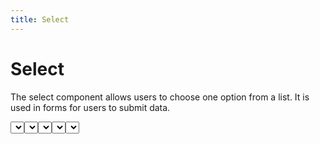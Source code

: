 ```yaml
---
title: Select
---
```


# Select

The select component allows users to choose one option from a list. It is used in forms for users to submit data.

<Select items={selectItems} />

## Select versus Dropdown

While the select and dropdown components look similar, they have different functions.

- Use the select component inside a form where users are selecting from a list of options and submitting data.
- Use the dropdown component for actions like filter or sort content on a page.

## Variants

### Basic

<Preview>
  <Select items={selectItems} />
</Preview>

### With label

<Preview>
  <Select label="Items" items={selectItems} />
</Preview>

### Custom placeholder

<Preview>
  <Select placeholder="What will you choose?" items={selectItems} />
</Preview>

### Preselected value

<Preview>
  <Select value="item 3" items={selectItems} />
</Preview>

## Props

<Props component={select} />

## Accessibility

Select is consistent with [ARIA design pattern for](https://www.w3.org/TR/wai-aria-practices/examples/listbox/listbox-collapsible.html) a dropdown select.

